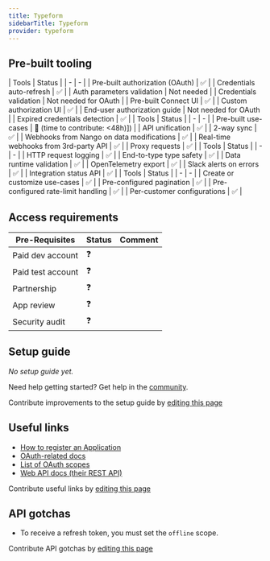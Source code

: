 ```yaml
---
title: Typeform
sidebarTitle: Typeform
provider: typeform
---
```




<Overview />

## Pre-built tooling

<AccordionGroup>
<Accordion title="✅ Authorization">
| Tools | Status |
| - | - |
| Pre-built authorization (OAuth) | ✅ |
| Credentials auto-refresh | ✅ |
| Auth parameters validation | Not needed |
| Credentials validation | Not needed for OAuth |
| Pre-built Connect UI | ✅ |
| Custom authorization UI | ✅ |
| End-user authorization guide | Not needed for OAuth |
| Expired credentials detection | ✅ |
</Accordion>
<Accordion title="✅ Read & write data">
| Tools | Status |
| - | - |
| Pre-built use-cases | 🚫 (time to contribute: &lt;48h)]) |
| API unification | ✅ |
| 2-way sync | ✅ |
| Webhooks from Nango on data modifications | ✅ |
| Real-time webhooks from 3rd-party API | ✅ |
| Proxy requests | ✅ |
</Accordion>
<Accordion title="✅ Observability & data quality">
| Tools | Status |
| - | - |
| HTTP request logging | ✅ |
| End-to-type type safety | ✅ |
| Data runtime validation | ✅ |
| OpenTelemetry export | ✅ |
| Slack alerts on errors | ✅ |
| Integration status API | ✅ |
</Accordion>
<Accordion title="✅ Customization">
| Tools | Status |
| - | - |
| Create or customize use-cases | ✅ |
| Pre-configured pagination | ✅ |
| Pre-configured rate-limit handling | ✅ |
| Per-customer configurations | ✅ |
</Accordion>
</AccordionGroup>

<PreBuiltUseCases />

## Access requirements
| Pre-Requisites | Status | Comment|
| - | - | - |
| Paid dev account | ❓ |  |
| Paid test account | ❓ |  |
| Partnership | ❓ | |
| App review | ❓ |  |
| Security audit | ❓ | |


## Setup guide

_No setup guide yet._

<Tip>Need help getting started? Get help in the [community](https://nango.dev/slack).</Tip>

<Note>Contribute improvements to the setup guide by [editing this page](https://github.com/nangohq/nango/tree/master/docs-v2/integrations/all/typeform.mdx)</Note>


## Useful links

-   [How to register an Application](https://www.typeform.com/developers/get-started/applications/#1-create-an-application-in-the-typeform-admin-panel)
-   [OAuth-related docs](https://www.typeform.com/developers/get-started/applications/)
-   [List of OAuth scopes](https://www.typeform.com/developers/get-started/scopes)
-   [Web API docs (their REST API)](https://www.typeform.com/developers/create)

<Note>Contribute useful links by [editing this page](https://github.com/nangohq/nango/tree/master/docs-v2/integrations/all/typeform.mdx)</Note>

## API gotchas

-   To receive a refresh token, you must set the `offline` scope.

<Note>Contribute API gotchas by [editing this page](https://github.com/nangohq/nango/tree/master/docs-v2/integrations/all/typeform.mdx)</Note>
